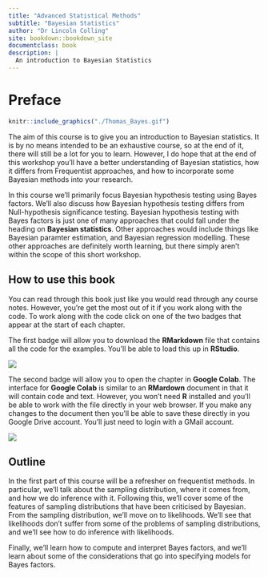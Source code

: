 ```yaml
--- 
title: "Advanced Statistical Methods"
subtitle: "Bayesian Statistics"
author: "Dr Lincoln Colling"
site: bookdown::bookdown_site
documentclass: book
description: |
  An introduction to Bayesian Statistics
---
```


# Preface {-}

```r
knitr::include_graphics("./Thomas_Bayes.gif")
```

The aim of this course is to give you an introduction to Bayesian statistics.
It is by no means intended to be an exhaustive course, so at the end of it,
there will still be a lot for you to learn. However, I do hope that at the end
of this workshop you’ll have a better understanding of Bayesian statistics, how
it differs from Frequentist approaches, and how to incorporate some Bayesian
methods into your research. 

In this course we'll primarily focus Bayesian hypothesis testing using Bayes
factors. We'll also discuss how Bayesian hypothesis testing differs from
Null-hypothesis significance testing. Bayesian hypothesis testing with Bayes
factors is just one of many approaches that could fall under the heading on
**Bayesian statistics**. Other approaches would include things like Bayesian
paramter estimation, and Bayesian regression modelling. These other approaches
are definitely worth learning, but there simply aren't within the scope of this
short workshop.

## How to use this book {-}

You can read through this book just like you would read through any course
notes. However, you're get the most out of it if you work along with the code.
To work along with the code click on one of the two badges that appear at the
start of each chapter.

The first badge will allow you to download the **RMarkdown** file that contains
all the code for the examples. You'll be able to load this up in **RStudio**.

<img src="https://img.shields.io/badge/.Rmd-Download-blue">

The second badge will allow you to open the chapter in **Google Colab**. The
interface for **Google Colab** is similar to an **RMardown** document in that
it will contain code and text. However, you won't need **R** installed and
you'll be able to work with the file directly in your web browser. If you make
any changes to the document then you'll be able to save these directly in you
Google Drive account. You'll just need to login with a GMail account.

![](https://colab.research.google.com/assets/colab-badge.svg)

## Outline {-}

In the first part of this course will be a refresher on frequentist methods. In
particular, we’ll talk about the sampling distribution, where it comes from,
and how we do inference with it. Following this, we’ll cover some of the
features of sampling distributions that have been criticised by Bayesian. From
the sampling distribution, we’ll move on to likelihoods. We’ll see that
likelihoods don’t suffer from some of the problems of sampling distributions,
and we’ll see how to do inference with likelihoods.

Finally, we'll learn how to compute and interpret Bayes factors, and we'll 
learn about some of the considerations that go into specifying models for 
Bayes factors.
